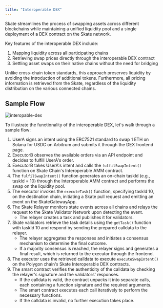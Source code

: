 ```yaml
---
title: "Interoperable DEX"
---
```


Skate streamlines the process of swapping assets across different blockchains while maintaining a unified liquidity pool and a single deployment of a DEX contract on the Skate network.

Key features of the interoperable DEX include:

1. Mapping liquidity across all participating chains
2. Retrieving swap prices directly through the interoperable DEX contract
3. Settling asset swaps on their native chains without the need for bridging

Unlike cross-chain token standards, this approach preserves liquidity by avoiding the introduction of additional tokens. Furthermore, all pricing information is retrieved from the Skate, regardless of the liquidity distribution on the various connected chains.

## Sample Flow

<Frame caption="Sample flow of Skate interoperable DEX">
  <img src="/images/architecture/interoperable-dex.png" alt="interopable-dex" />
</Frame>

To illustrate the functionality of the interoperable DEX, let's walk through a sample flow:

1. UserA signs an intent using the ERC7521 standard to swap 1 ETH on Solana for USDC on Arbitrum and submits it through the DEX frontend page.
2. ExecutorB observes the available orders via an API endpoint and decides to fulfill UserA's order.
3. ExecutorB takes UserA's intent and calls the `fulfilSwapIntent()` function on Skate Chain's Interoperable AMM contract.
4. The `fulfilSwapIntent()` function generates an on-chain taskId (e.g., taskId = 10) through the Interoperable AMM contract and performs the swap on the liquidity pool.
5. The executor invokes the `executeTask()` function, specifying taskId 10, on the destination chain, initiating a Skate pull request and emitting an event on the SkateGatewayApp.
6. The Skate Relayer monitors state events across all chains and relays the request to the Skate Validator Network upon detecting the event.
   * The relayer creates a task and publishes it for validators.
7. Skate validators retrieve the task details using the `getTask()` function with taskId 10 and respond by sending the prepared calldata to the relayer.
   * The relayer aggregates the responses and initiates a consensus mechanism to determine the final outcome.
   * If a majority consensus is reached, the relayer signs and generates a final result, which is returned to the executor through the frontend.
8. The executor uses the retrieved calldata to execute `executeSwapIntent()` on the Polygon chain's Skate Interoperable DEX contracts.
9. The smart contract verifies the authenticity of the calldata by checking the relayer's signature and the validators' responses.
   * If the calldata is valid, the contract unpacks it into separate calls, each containing a function signature and the required arguments.
   * The smart contract executes each call iteratively to perform the necessary functions.
   * If the calldata is invalid, no further execution takes place.

